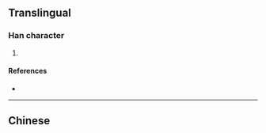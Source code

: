 {{character info/new}}
==Translingual==

===Han character===
{{Han char|rn=61|rad=心|as=04|sn=7|four=|canj=PHG,PMG|ids=⿰忄王(GO),⿰忄壬(T)}}

# {{defn|Han|sort=心04}}

====References====
* {{Han ref|kx=0378.290|dkj=10399|dj=0706.280|hdz=42275.080|uh=5FF9|ud=24569}}

----

==Chinese==
{{zh-see|恁|v}}
